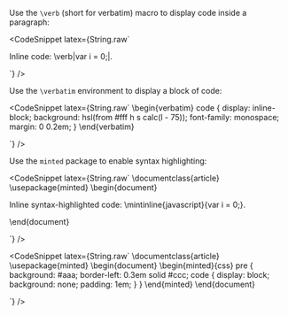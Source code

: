 Use the `\verb` (short for verbatim) macro to display code inside a paragraph:

<CodeSnippet latex={String.raw`

Inline code: \verb|var i = 0;|.

`} />

Use the `\verbatim` environment to display a block of code:

<CodeSnippet latex={String.raw`
  \begin{verbatim}
  code {
    display: inline-block;
    background: hsl(from #fff h s calc(l - 75));
    font-family: monospace;
    margin: 0 0.2em;
  }
  \end{verbatim}

`} />

Use the `minted` package to enable syntax highlighting:

<CodeSnippet latex={String.raw`
  \documentclass{article}
  \usepackage{minted}
  \begin{document}

Inline syntax-highlighted code: \mintinline{javascript}{var i = 0;}.

\end{document}

`} />

<CodeSnippet latex={String.raw`
  \documentclass{article}
  \usepackage{minted}
  \begin{document}
  \begin{minted}{css}
  pre {
    background: #aaa;
    border-left: 0.3em solid #ccc;
    code {
      display: block;
      background: none;
      padding: 1em;
    }
  }
  \end{minted}
  \end{document}

`} />
